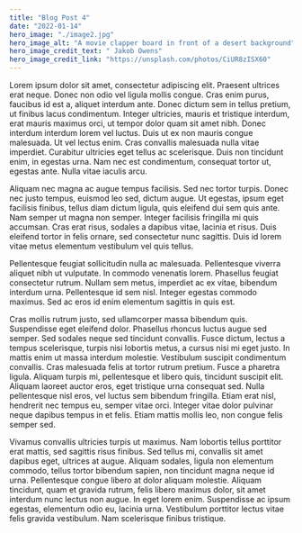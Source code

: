 ```yaml
---
title: "Blog Post 4"
date: "2022-01-14"
hero_image: "./image2.jpg"
hero_image_alt: "A movie clapper board in front of a desert background"
hero_image_credit_text: " Jakob Owens"
hero_image_credit_link: "https://unsplash.com/photos/CiUR8zISX60"
---
```


Lorem ipsum dolor sit amet, consectetur adipiscing elit. Praesent ultrices erat neque. Donec non odio vel ligula mollis congue. Cras enim purus, faucibus id est a, aliquet interdum ante. Donec dictum sem in tellus pretium, ut finibus lacus condimentum. Integer ultricies, mauris et tristique interdum, erat mauris maximus orci, ut tempor dolor quam sit amet nibh. Donec interdum interdum lorem vel luctus. Duis ut ex non mauris congue malesuada. Ut vel lectus enim. Cras convallis malesuada nulla vitae imperdiet. Curabitur ultricies eget tellus ac scelerisque. Duis non tincidunt enim, in egestas urna. Nam nec est condimentum, consequat tortor ut, egestas ante. Nulla vitae iaculis arcu.

Aliquam nec magna ac augue tempus facilisis. Sed nec tortor turpis. Donec nec justo tempus, euismod leo sed, dictum augue. Ut egestas, ipsum eget facilisis finibus, tellus diam dictum ligula, quis eleifend dui sem quis ante. Nam semper ut magna non semper. Integer facilisis fringilla mi quis accumsan. Cras erat risus, sodales a dapibus vitae, lacinia et risus. Duis eleifend tortor in felis ornare, sed consectetur nunc sagittis. Duis id lorem vitae metus elementum vestibulum vel quis tellus.

Pellentesque feugiat sollicitudin nulla ac malesuada. Pellentesque viverra aliquet nibh ut vulputate. In commodo venenatis lorem. Phasellus feugiat consectetur rutrum. Nullam sem metus, imperdiet ac ex vitae, bibendum interdum urna. Pellentesque id sem nisl. Integer egestas commodo maximus. Sed ac eros id enim elementum sagittis in quis est.

Cras mollis rutrum justo, sed ullamcorper massa bibendum quis. Suspendisse eget eleifend dolor. Phasellus rhoncus luctus augue sed semper. Sed sodales neque sed tincidunt convallis. Fusce dictum, lectus a tempus scelerisque, turpis nisi lobortis metus, a cursus nisi mi eget justo. In mattis enim ut massa interdum molestie. Vestibulum suscipit condimentum convallis. Cras malesuada felis at tortor rutrum pretium. Fusce a pharetra ligula. Aliquam turpis mi, pellentesque et libero quis, tincidunt suscipit elit. Aliquam laoreet auctor eros, eget tristique urna consequat sed. Nulla pellentesque nisl eros, vel luctus sem bibendum fringilla. Etiam erat nisl, hendrerit nec tempus eu, semper vitae orci. Integer vitae dolor pulvinar neque dapibus tempus in et felis. Etiam mattis mollis leo, non congue felis semper sed.

Vivamus convallis ultricies turpis ut maximus. Nam lobortis tellus porttitor erat mattis, sed sagittis risus finibus. Sed tellus mi, convallis sit amet dapibus eget, ultrices at augue. Aliquam sodales, ligula non elementum commodo, tellus tortor bibendum sapien, non tincidunt magna neque id urna. Pellentesque congue libero at dolor aliquam molestie. Aliquam tincidunt, quam et gravida rutrum, felis libero maximus dolor, sit amet interdum nunc lectus non augue. In eget lorem enim. Suspendisse ac ipsum egestas, elementum odio eu, lacinia urna. Vestibulum porttitor lectus vitae felis gravida vestibulum. Nam scelerisque finibus tristique.
